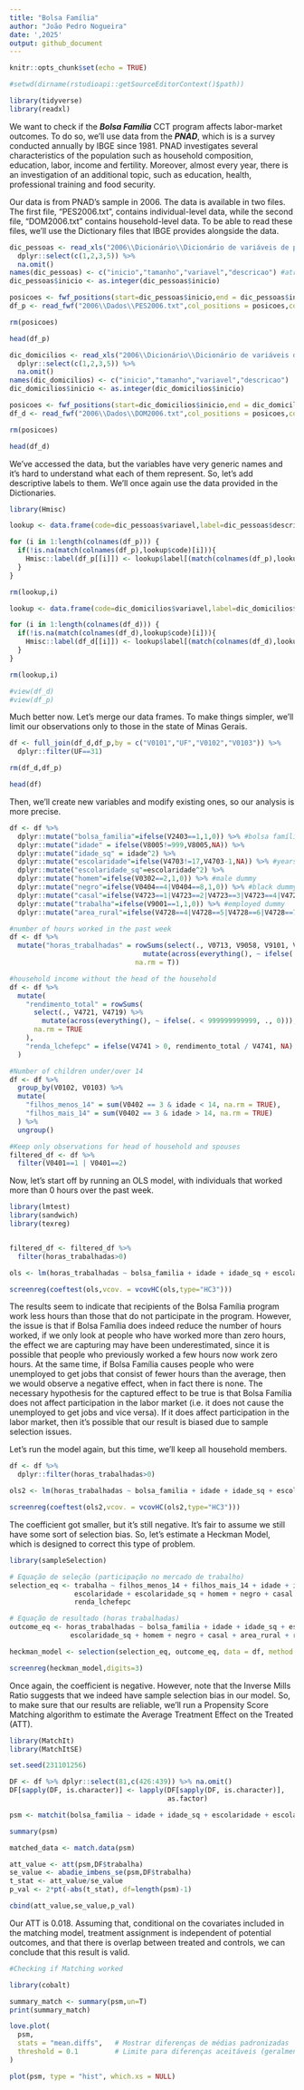 ---
title: "Bolsa Família"
author: "João Pedro Nogueira"
date: ',2025'
output: github_document
---

```{r setup, include=FALSE}
knitr::opts_chunk$set(echo = TRUE)

#setwd(dirname(rstudioapi::getSourceEditorContext()$path))

library(tidyverse)
library(readxl)
```

We want to check if the ***Bolsa Família*** CCT program affects labor-market outcomes. To do so, we'll use data from the ***PNAD***, which is is a survey conducted annually by IBGE since 1981. PNAD investigates several characteristics of the population such as household composition, education, labor, income and fertility. Moreover, almost every year, there is an investigation of an additional topic, such as education, health, professional training and food security.

Our data is from PNAD's sample in 2006. The data is available in two files. The first file, "PES2006.txt", contains individual-level data, while the second file, "DOM2006.txt" contains household-level data. To be able to read these files, we'll use the Dictionary files that IBGE provides alongside the data.

```{r}
dic_pessoas <- read_xls("2006\\Dicionário\\Dicionário de variáveis de pessoas - 2006.xls",skip=4,col_names = F) %>%
  dplyr::select(c(1,2,3,5)) %>%
  na.omit()
names(dic_pessoas) <- c("inicio","tamanho","variavel","descricao") #atribui nomes para as colunas
dic_pessoas$inicio <- as.integer(dic_pessoas$inicio)

posicoes <- fwf_positions(start=dic_pessoas$inicio,end = dic_pessoas$inicio + (dic_pessoas$tamanho - 1), col_names = dic_pessoas$variavel) #Designa as posições de cada variável
df_p <- read_fwf("2006\\Dados\\PES2006.txt",col_positions = posicoes,col_types = cols(.default = "d"))

rm(posicoes)

head(df_p)

dic_domicilios <- read_xls("2006\\Dicionário\\Dicionário de variáveis de domicílios - 2006.xls",skip=4,col_names = F) %>%
  dplyr::select(c(1,2,3,5)) %>%
  na.omit()
names(dic_domicilios) <- c("inicio","tamanho","variavel","descricao")
dic_domicilios$inicio <- as.integer(dic_domicilios$inicio)

posicoes <- fwf_positions(start=dic_domicilios$inicio,end = dic_domicilios$inicio + (dic_domicilios$tamanho - 1), col_names = dic_domicilios$variavel) #Designa as posições de cada variável
df_d <- read_fwf("2006\\Dados\\DOM2006.txt",col_positions = posicoes,col_types = cols(.default = "d"))

rm(posicoes)

head(df_d)

```

We've accessed the data, but the variables have very generic names and it's hard to understand what each of them represent. So, let's add descriptive labels to them. We'll once again use the data provided in the Dictionaries.

```{r}
library(Hmisc)

lookup <- data.frame(code=dic_pessoas$variavel,label=dic_pessoas$descricao,stringsAsFactors = F)

for (i in 1:length(colnames(df_p))) {
  if(!is.na(match(colnames(df_p),lookup$code)[i])){
    Hmisc::label(df_p[[i]]) <- lookup$label[(match(colnames(df_p),lookup$code))[i]]
  }
}

rm(lookup,i)

lookup <- data.frame(code=dic_domicilios$variavel,label=dic_domicilios$descricao,stringsAsFactors = F)

for (i in 1:length(colnames(df_d))) {
  if(!is.na(match(colnames(df_d),lookup$code)[i])){
    Hmisc::label(df_d[[i]]) <- lookup$label[(match(colnames(df_d),lookup$code))[i]]
  }
}

rm(lookup,i)

#view(df_d)
#view(df_p)
```

Much better now. Let's merge our data frames. To make things simpler, we'll limit our observations only to those in the state of Minas Gerais.

```{r}
df <- full_join(df_d,df_p,by = c("V0101","UF","V0102","V0103")) %>%
  dplyr::filter(UF==31)

rm(df_d,df_p)

head(df)
```

Then, we'll create new variables and modify existing ones, so our analysis is more precise.

```{r}

df <- df %>%
  dplyr::mutate("bolsa_familia"=ifelse(V2403==1,1,0)) %>% #bolsa família dummy
  dplyr::mutate("idade" = ifelse(V8005!=999,V8005,NA)) %>%
  dplyr::mutate("idade_sq" = idade^2) %>%
  dplyr::mutate("escolaridade"=ifelse(V4703!=17,V4703-1,NA)) %>% #years of schooling
  dplyr::mutate("escolaridade_sq"=escolaridade^2) %>%
  dplyr::mutate("homem"=ifelse(V0302==2,1,0)) %>% #male dummy
  dplyr::mutate("negro"=ifelse(V0404==4|V0404==8,1,0)) %>% #black dummy
  dplyr::mutate("casal"=ifelse(V4723==1|V4723==2|V4723==3|V4723==4|V4723==5,1,0)) %>% #married dummy
  dplyr::mutate("trabalha"=ifelse(V9001==1,1,0)) %>% #employed dummy
  dplyr::mutate("area_rural"=ifelse(V4728==4|V4728==5|V4728==6|V4728==7|V4728==8,1,0)) #rural worker dummy

#number of hours worked in the past week
df <- df %>% 
  mutate("horas_trabalhadas" = rowSums(select(., V0713, V9058, V9101, V9105) %>% 
                                 mutate(across(everything(), ~ ifelse(. <= 98, ., 0))), 
                               na.rm = T))

#household income without the head of the household
df <- df %>%
  mutate(
    "rendimento_total" = rowSums(
      select(., V4721, V4719) %>%
        mutate(across(everything(), ~ ifelse(. < 999999999999, ., 0))), 
      na.rm = TRUE
    ),
    "renda_lchefepc" = ifelse(V4741 > 0, rendimento_total / V4741, NA)
  )

#Number of children under/over 14
df <- df %>%
  group_by(V0102, V0103) %>%
  mutate(
    "filhos_menos_14" = sum(V0402 == 3 & idade < 14, na.rm = TRUE),
    "filhos_mais_14" = sum(V0402 == 3 & idade > 14, na.rm = TRUE)
  ) %>%
  ungroup()

#Keep only observations for head of household and spouses
filtered_df <- df %>%
  filter(V0401==1 | V0401==2)

```

Now, let's start off by running an OLS model, with individuals that worked more than 0 hours over the past week.

```{r}
library(lmtest)
library(sandwich)
library(texreg)


filtered_df <- filtered_df %>%
  filter(horas_trabalhadas>0)

ols <- lm(horas_trabalhadas ~ bolsa_familia + idade + idade_sq + escolaridade + escolaridade_sq + homem + negro + casal + area_rural + renda_lchefepc, data = filtered_df)

screenreg(coeftest(ols,vcov. = vcovHC(ols,type="HC3")))

```

The results seem to indicate that recipients of the Bolsa Família program work less hours than those that do not participate in the program. However, the issue is that if Bolsa Família does indeed reduce the number of hours worked, if we only look at people who have worked more than zero hours, the effect we are capturing may have been underestimated, since it is possible that people who previously worked a few hours now work zero hours. At the same time, if Bolsa Família causes people who were unemployed to get jobs that consist of fewer hours than the average, then we would observe a negative effect, when in fact there is none. The necessary hypothesis for the captured effect to be true is that Bolsa Família does not affect participation in the labor market (i.e. it does not cause the unemployed to get jobs and vice versa). If it does affect participation in the labor market, then it's possible that our result is biased due to sample selection issues.

Let's run the model again, but this time, we'll keep all household members.

```{r}

df <- df %>%
  dplyr::filter(horas_trabalhadas>0)

ols2 <- lm(horas_trabalhadas ~ bolsa_familia + idade + idade_sq + escolaridade + escolaridade_sq + homem + negro + casal + area_rural + renda_lchefepc, data = df)

screenreg(coeftest(ols2,vcov. = vcovHC(ols2,type="HC3")))

```

The coefficient got smaller, but it's still negative. It's fair to assume we still have some sort of selection bias. So, let's estimate a Heckman Model, which is designed to correct this type of problem.

```{r}
library(sampleSelection)

# Equação de seleção (participação no mercado de trabalho)
selection_eq <- trabalha ~ filhos_menos_14 + filhos_mais_14 + idade + idade_sq +
                escolaridade + escolaridade_sq + homem + negro + casal + area_rural +
                renda_lchefepc

# Equação de resultado (horas trabalhadas)
outcome_eq <- horas_trabalhadas ~ bolsa_familia + idade + idade_sq + escolaridade +
               escolaridade_sq + homem + negro + casal + area_rural + renda_lchefepc

heckman_model <- selection(selection_eq, outcome_eq, data = df, method = "2step")

screenreg(heckman_model,digits=3)
```

Once again, the coefficient is negative. However, note that the Inverse Mills Ratio suggests that we indeed have sample selection bias in our model. So, to make sure that our results are reliable, we'll run a Propensity Score Matching algorithm to estimate the Average Treatment Effect on the Treated (ATT).

```{r}
library(MatchIt)
library(MatchItSE)

set.seed(231101256)

DF <- df %>% dplyr::select(81,c(426:439)) %>% na.omit()
DF[sapply(DF, is.character)] <- lapply(DF[sapply(DF, is.character)], 
                                       as.factor)

psm <- matchit(bolsa_familia ~ idade + idade_sq + escolaridade + escolaridade_sq + homem + negro + casal + area_rural + renda_lchefepc,data=DF,method="nearest",link="probit",distance="glm",m.order="largest",ratio=5,discard="both",replace=T)

summary(psm)

matched_data <- match.data(psm)

att_value <- att(psm,DF$trabalha)
se_value <- abadie_imbens_se(psm,DF$trabalha)
t_stat <- att_value/se_value
p_val <- 2*pt(-abs(t_stat), df=length(psm)-1)

cbind(att_value,se_value,p_val)

```

Our ATT is 0.018. Assuming that, conditional on the covariates included in the matching model, treatment assignment is independent of potential outcomes, and that there is overlap between treated and controls, we can conclude that this result is valid.

```{r}
#Checking if Matching worked

library(cobalt)

summary_match <- summary(psm,un=T)
print(summary_match)

love.plot(
  psm,
  stats = "mean.diffs",   # Mostrar diferenças de médias padronizadas
  threshold = 0.1         # Limite para diferenças aceitáveis (geralmente 0.1)
)

plot(psm, type = "hist", which.xs = NULL)
```

